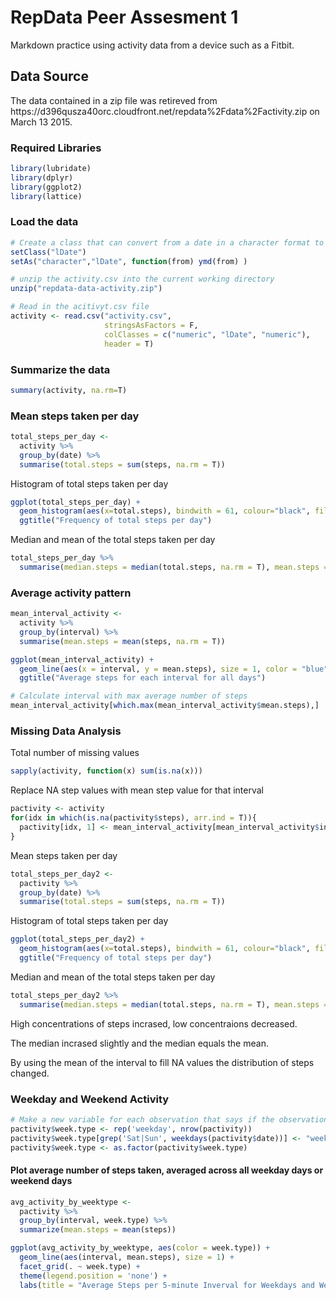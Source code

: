 # RepData Peer Assesment 1
Markdown practice using activity data from a device such as a Fitbit.

## Data Source
The data contained in a zip file was retireved from https://d396qusza40orc.cloudfront.net/repdata%2Fdata%2Factivity.zip on March 13 2015.

### Required Libraries
```r
library(lubridate)
library(dplyr)
library(ggplot2)
library(lattice)
```

### Load the data
```r
# Create a class that can convert from a date in a character format to a Date class
setClass("lDate")
setAs("character","lDate", function(from) ymd(from) )

# unzip the activity.csv into the current working directory
unzip("repdata-data-activity.zip")

# Read in the acitivyt.csv file
activity <- read.csv("activity.csv", 
                     stringsAsFactors = F, 
                     colClasses = c("numeric", "lDate", "numeric"), 
                     header = T)
```

### Summarize the data
```r
summary(activity, na.rm=T)
```


### Mean steps taken per day

```r
total_steps_per_day <- 
  activity %>% 
  group_by(date) %>% 
  summarise(total.steps = sum(steps, na.rm = T))
```

Histogram of total steps taken per day

```r
ggplot(total_steps_per_day) +
  geom_histogram(aes(x=total.steps), bindwith = 61, colour="black", fill="blue") +
  ggtitle("Frequency of total steps per day")
```

Median and mean of the total steps taken per day

```r
total_steps_per_day %>%
  summarise(median.steps = median(total.steps, na.rm = T), mean.steps = mean(total.steps, na.rm = T))
```


### Average activity pattern

```r
mean_interval_activity <- 
  activity %>%
  group_by(interval) %>%
  summarise(mean.steps = mean(steps, na.rm = T))

ggplot(mean_interval_activity) +
  geom_line(aes(x = interval, y = mean.steps), size = 1, color = "blue") +
  ggtitle("Average steps for each interval for all days")

# Calculate interval with max average number of steps
mean_interval_activity[which.max(mean_interval_activity$mean.steps),]
```

### Missing Data Analysis
Total number of missing values

```r
sapply(activity, function(x) sum(is.na(x)))
```


Replace NA step values with mean step value for that interval
```r
pactivity <- activity
for(idx in which(is.na(pactivity$steps), arr.ind = T)){
  pactivity[idx, 1] <- mean_interval_activity[mean_interval_activity$interval == pactivity[idx, 3], 2]
}
```

Mean steps taken per day

```r
total_steps_per_day2 <- 
  pactivity %>% 
  group_by(date) %>% 
  summarise(total.steps = sum(steps, na.rm = T))
```

Histogram of total steps taken per day

```r
ggplot(total_steps_per_day2) +
  geom_histogram(aes(x=total.steps), bindwith = 61, colour="black", fill="blue") +
  ggtitle("Frequency of total steps per day")
```

Median and mean of the total steps taken per day

```r
total_steps_per_day2 %>%
  summarise(median.steps = median(total.steps, na.rm = T), mean.steps = mean(total.steps, na.rm = T))
```
  
High concentrations of steps incrased, low concentraions decreased.

The median incrased slightly and the median equals the mean.

By using the mean of the interval to fill NA values the distribution of steps changed.

### Weekday and Weekend Activity

```r
# Make a new variable for each observation that says if the observation is on a weekday or weekend
pactivity$week.type <- rep('weekday', nrow(pactivity))
pactivity$week.type[grep('Sat|Sun', weekdays(pactivity$date))] <- "weekend"
pactivity$week.type <- as.factor(pactivity$week.type)
```

#### Plot average number of steps taken, averaged across all weekday days or weekend days

```r
avg_activity_by_weektype <-
  pactivity %>%
  group_by(interval, week.type) %>%
  summarize(mean.steps = mean(steps))

ggplot(avg_activity_by_weektype, aes(color = week.type)) +
  geom_line(aes(interval, mean.steps), size = 1) +
  facet_grid(. ~ week.type) +
  theme(legend.position = 'none') +
  labs(title = "Average Steps per 5-minute Inverval for Weekdays and Weekends")
```

